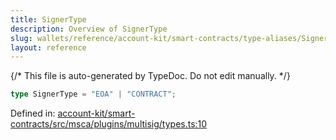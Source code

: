 ```yaml
---
title: SignerType
description: Overview of SignerType
slug: wallets/reference/account-kit/smart-contracts/type-aliases/SignerType
layout: reference
---
```


{/* This file is auto-generated by TypeDoc. Do not edit manually. */}

```ts
type SignerType = "EOA" | "CONTRACT";
```

Defined in: [account-kit/smart-contracts/src/msca/plugins/multisig/types.ts:10](https://github.com/alchemyplatform/aa-sdk/blob/dc58c113ff1eeb06d4b3f76c505cbbaad47db8fc/account-kit/smart-contracts/src/msca/plugins/multisig/types.ts#L10)
